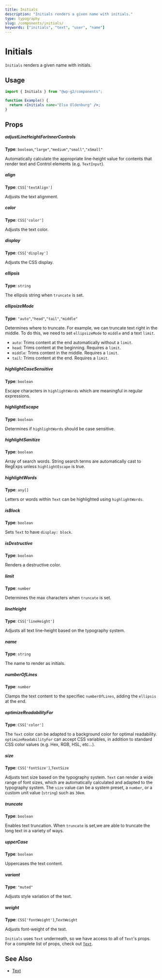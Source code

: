 ```yaml
---
title: Initials
description: "Initials renders a given name with initials."
type: typography
slug: /components/initials/
keywords: ["initials", "text", "user", "name"]
---
```


# Initials

`Initials` renders a given name with initials.

<!-- props -->
<!-- Automatically Generated -->

## Usage

```jsx live
import { Initials } from "@wp-g2/components";

function Example() {
  return <Initials name="Elsa Oldenburg" />;
}
```

## Props

##### adjustLineHeightForInnerControls

**Type**: `boolean`,`"large"`,`"medium"`,`"small"`,`"xSmall"`

Automatically calculate the appropriate line-height value for contents that render text and Control elements (e.g. `TextInput`).

##### align

**Type**: `CSS['textAlign']`

Adjusts the text alignment.

##### color

**Type**: `CSS['color']`

Adjusts the text color.

##### display

**Type**: `CSS['display']`

Adjusts the CSS display.

##### ellipsis

**Type**: `string`

The ellipsis string when `truncate` is set.

##### ellipsizeMode

**Type**: `"auto"`,`"head"`,`"tail"`,`"middle"`

Determines where to truncate. For example, we can truncate text right in the middle. To do this, we need to set `ellipsizeMode` to `middle` and a text `limit`.

- `auto`: Trims content at the end automatically without a `limit`.
- `head`: Trims content at the beginning. Requires a `limit`.
- `middle`: Trims content in the middle. Requires a `limit`.
- `tail`: Trims content at the end. Requires a `limit`.

##### highlightCaseSensitive

**Type**: `boolean`

Escape characters in `highlightWords` which are meaningful in regular expressions.

##### highlightEscape

**Type**: `boolean`

Determines if `highlightWords` should be case sensitive.

##### highlightSanitize

**Type**: `boolean`

Array of search words. String search terms are automatically cast to RegExps unless `highlightEscape` is true.

##### highlightWords

**Type**: `any[]`

Letters or words within `Text` can be highlighted using `highlightWords`.

##### isBlock

**Type**: `boolean`

Sets `Text` to have `display: block`.

##### isDestructive

**Type**: `boolean`

Renders a destructive color.

##### limit

**Type**: `number`

Determines the max characters when `truncate` is set.

##### lineHeight

**Type**: `CSS['lineHeight']`

Adjusts all text line-height based on the typography system.

##### name

**Type**: `string`

The name to render as initials.

##### numberOfLines

**Type**: `number`

Clamps the text content to the specifiec `numberOfLines`, adding the `ellipsis` at the end.

##### optimizeReadabilityFor

**Type**: `CSS['color']`

The `Text` color can be adapted to a background color for optimal readability. `optimizeReadabilityFor` can accept CSS variables, in addition to standard CSS color values (e.g. Hex, RGB, HSL, etc...).

##### size

**Type**: `CSS['fontSize']`,`TextSize`

Adjusts text size based on the typography system. `Text` can render a wide range of font sizes, which are automatically calculated and adapted to the typography system. The `size` value can be a system preset, a `number`, or a custom unit value (`string`) such as `30em`.

##### truncate

**Type**: `boolean`

Enables text truncation. When `truncate` is set,we are able to truncate the long text in a variety of ways.

##### upperCase

**Type**: `boolean`

Uppercases the text content.

##### variant

**Type**: `"muted"`

Adjusts style variation of the text.

##### weight

**Type**: `CSS['fontWeight']`,`TextWeight`

Adjusts font-weight of the text.

<!-- /Automatically Generated -->
<!-- /props -->

`Initials` uses `Text` underneath, so we have access to all of `Text`'s props. For a complete list of props, check out [`Text`](/components/text/#props).

## See Also

- [Text](/components/text/)